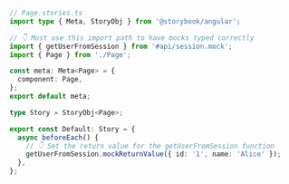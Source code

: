 ```ts
// Page.stories.ts
import type { Meta, StoryObj } from '@storybook/angular';

// 👇 Must use this import path to have mocks typed correctly
import { getUserFromSession } from '#api/session.mock';
import { Page } from './Page';

const meta: Meta<Page> = {
  component: Page,
};
export default meta;

type Story = StoryObj<Page>;

export const Default: Story = {
  async beforeEach() {
    // 👇 Set the return value for the getUserFromSession function
    getUserFromSession.mockReturnValue({ id: '1', name: 'Alice' });
  },
};
```
